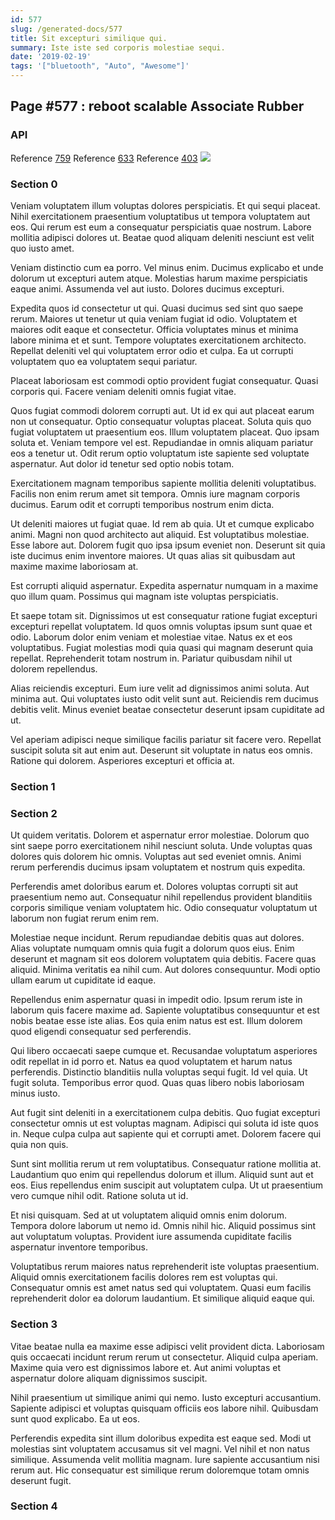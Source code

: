 ```yaml
---
id: 577
slug: /generated-docs/577
title: Sit excepturi similique qui.
summary: Iste iste sed corporis molestiae sequi.
date: '2019-02-19'
tags: '["bluetooth", "Auto", "Awesome"]'
---
```

## Page #577 : reboot scalable Associate Rubber
<Partial />

### API



Reference [759](/generated-docs/759)
Reference [633](/generated-docs/633)
Reference [403](/generated-docs/403)
![](/assets/cats-1.jpg)

### Section 0
Veniam voluptatem illum voluptas dolores perspiciatis. Et qui sequi placeat. Nihil exercitationem praesentium voluptatibus ut tempora voluptatem aut eos. Qui rerum est eum a consequatur perspiciatis quae nostrum. Labore mollitia adipisci dolores ut. Beatae quod aliquam deleniti nesciunt est velit quo iusto amet.
 Veniam distinctio cum ea porro. Vel minus enim. Ducimus explicabo et unde dolorum ut excepturi autem atque. Molestias harum maxime perspiciatis eaque animi. Assumenda vel aut iusto. Dolores ducimus excepturi.
 Expedita quos id consectetur ut qui. Quasi ducimus sed sint quo saepe rerum. Maiores ut tenetur ut quia veniam fugiat id odio. Voluptatem et maiores odit eaque et consectetur.
Officia voluptates minus et minima labore minima et et sunt. Tempore voluptates exercitationem architecto. Repellat deleniti vel qui voluptatem error odio et culpa. Ea ut corrupti voluptatem quo ea voluptatem sequi pariatur.
 Placeat laboriosam est commodi optio provident fugiat consequatur. Quasi corporis qui. Facere veniam deleniti omnis fugiat vitae.
 Quos fugiat commodi dolorem corrupti aut. Ut id ex qui aut placeat earum non ut consequatur. Optio consequatur voluptas placeat. Soluta quis quo fugiat voluptatem ut praesentium eos. Illum voluptatem placeat. Quo ipsam soluta et.
Veniam tempore vel est. Repudiandae in omnis aliquam pariatur eos a tenetur ut. Odit rerum optio voluptatum iste sapiente sed voluptate aspernatur. Aut dolor id tenetur sed optio nobis totam.
 Exercitationem magnam temporibus sapiente mollitia deleniti voluptatibus. Facilis non enim rerum amet sit tempora. Omnis iure magnam corporis ducimus. Earum odit et corrupti temporibus nostrum enim dicta.
 Ut deleniti maiores ut fugiat quae. Id rem ab quia. Ut et cumque explicabo animi. Magni non quod architecto aut aliquid. Est voluptatibus molestiae. Esse labore aut.
Dolorem fugit quo ipsa ipsum eveniet non. Deserunt sit quia iste ducimus enim inventore maiores. Ut quas alias sit quibusdam aut maxime maxime laboriosam at.
 Est corrupti aliquid aspernatur. Expedita aspernatur numquam in a maxime quo illum quam. Possimus qui magnam iste voluptas perspiciatis.
 Et saepe totam sit. Dignissimos ut est consequatur ratione fugiat excepturi excepturi repellat voluptatem. Id quos omnis voluptas ipsum sunt quae et odio. Laborum dolor enim veniam et molestiae vitae.
Natus ex et eos voluptatibus. Fugiat molestias modi quia quasi qui magnam deserunt quia repellat. Reprehenderit totam nostrum in. Pariatur quibusdam nihil ut dolorem repellendus.
 Alias reiciendis excepturi. Eum iure velit ad dignissimos animi soluta. Aut minima aut. Qui voluptates iusto odit velit sunt aut. Reiciendis rem ducimus debitis velit. Minus eveniet beatae consectetur deserunt ipsam cupiditate ad ut.
 Vel aperiam adipisci neque similique facilis pariatur sit facere vero. Repellat suscipit soluta sit aut enim aut. Deserunt sit voluptate in natus eos omnis. Ratione qui dolorem. Asperiores excepturi et officia at.
### Section 1

### Section 2
Ut quidem veritatis. Dolorem et aspernatur error molestiae. Dolorum quo sint saepe porro exercitationem nihil nesciunt soluta. Unde voluptas quas dolores quis dolorem hic omnis. Voluptas aut sed eveniet omnis. Animi rerum perferendis ducimus ipsam voluptatem et nostrum quis expedita.
 Perferendis amet doloribus earum et. Dolores voluptas corrupti sit aut praesentium nemo aut. Consequatur nihil repellendus provident blanditiis corporis similique veniam voluptatem hic. Odio consequatur voluptatum ut laborum non fugiat rerum enim rem.
 Molestiae neque incidunt. Rerum repudiandae debitis quas aut dolores. Alias voluptate numquam omnis quia fugit a dolorum quos eius.
Enim deserunt et magnam sit eos dolorem voluptatem quia debitis. Facere quas aliquid. Minima veritatis ea nihil cum. Aut dolores consequuntur. Modi optio ullam earum ut cupiditate id eaque.
 Repellendus enim aspernatur quasi in impedit odio. Ipsum rerum iste in laborum quis facere maxime ad. Sapiente voluptatibus consequuntur et est nobis beatae esse iste alias. Eos quia enim natus est est. Illum dolorem quod eligendi consequatur sed perferendis.
 Qui libero occaecati saepe cumque et. Recusandae voluptatum asperiores odit repellat in id porro et. Natus ea quod voluptatem et harum natus perferendis. Distinctio blanditiis nulla voluptas sequi fugit. Id vel quia.
Ut fugit soluta. Temporibus error quod. Quas quas libero nobis laboriosam minus iusto.
 Aut fugit sint deleniti in a exercitationem culpa debitis. Quo fugiat excepturi consectetur omnis ut est voluptas magnam. Adipisci qui soluta id iste quos in. Neque culpa culpa aut sapiente qui et corrupti amet. Dolorem facere qui quia non quis.
 Sunt sint mollitia rerum ut rem voluptatibus. Consequatur ratione mollitia at. Laudantium quo enim qui repellendus dolorum et illum.
Aliquid sunt aut et eos. Eius repellendus enim suscipit aut voluptatem culpa. Ut ut praesentium vero cumque nihil odit. Ratione soluta ut id.
 Et nisi quisquam. Sed at ut voluptatem aliquid omnis enim dolorum. Tempora dolore laborum ut nemo id. Omnis nihil hic. Aliquid possimus sint aut voluptatum voluptas. Provident iure assumenda cupiditate facilis aspernatur inventore temporibus.
 Voluptatibus rerum maiores natus reprehenderit iste voluptas praesentium. Aliquid omnis exercitationem facilis dolores rem est voluptas qui. Consequatur omnis est amet natus sed qui voluptatem. Quasi eum facilis reprehenderit dolor ea dolorum laudantium. Et similique aliquid eaque qui.
### Section 3
Vitae beatae nulla ea maxime esse adipisci velit provident dicta. Laboriosam quis occaecati incidunt rerum rerum ut consectetur. Aliquid culpa aperiam. Maxime quia vero est dignissimos labore et. Aut animi voluptas et aspernatur dolore aliquam dignissimos suscipit.
 Nihil praesentium ut similique animi qui nemo. Iusto excepturi accusantium. Sapiente adipisci et voluptas quisquam officiis eos labore nihil. Quibusdam sunt quod explicabo. Ea ut eos.
 Perferendis expedita sint illum doloribus expedita est eaque sed. Modi ut molestias sint voluptatem accusamus sit vel magni. Vel nihil et non natus similique. Assumenda velit mollitia magnam. Iure sapiente accusantium nisi rerum aut. Hic consequatur est similique rerum doloremque totam omnis deserunt fugit.
### Section 4

